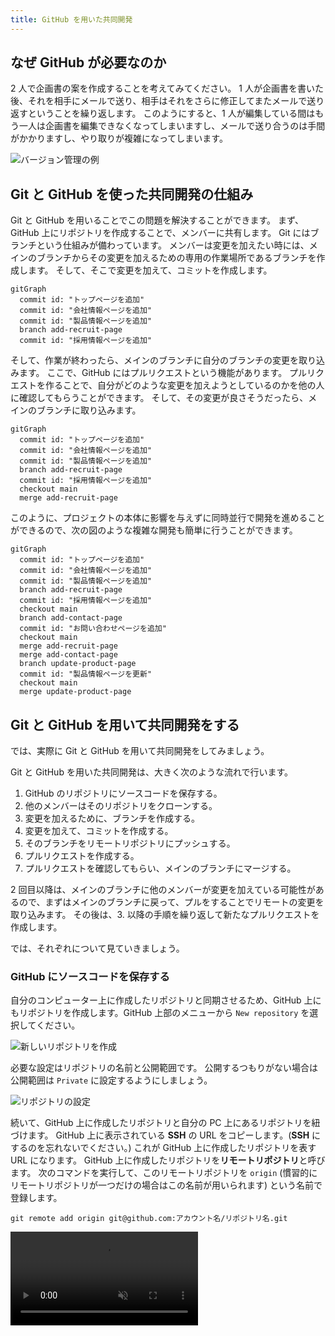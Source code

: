 ```yaml
---
title: GitHub を用いた共同開発
---
```



## なぜ GitHub が必要なのか

2 人で企画書の案を作成することを考えてみてください。
1 人が企画書を書いた後、それを相手にメールで送り、相手はそれをさらに修正してまたメールで送り返すということを繰り返します。
このようにすると、1 人が編集している間はもう一人は企画書を編集できなくなってしまいますし、メールで送り合うのは手間がかかりますし、やり取りが複雑になってしまいます。

![バージョン管理の例](./versioning-example.png)

## Git と GitHub を使った共同開発の仕組み

Git と GitHub を用いることでこの問題を解決することができます。
まず、GitHub 上にリポジトリを作成することで、メンバーに共有します。
Git にはブランチという仕組みが備わっています。
メンバーは変更を加えたい時には、メインのブランチからその変更を加えるための専用の作業場所であるブランチを作成します。
そして、そこで変更を加えて、コミットを作成します。

```mermaid
gitGraph
  commit id: "トップページを追加"
  commit id: "会社情報ページを追加"
  commit id: "製品情報ページを追加"
  branch add-recruit-page
  commit id: "採用情報ページを追加"
```

そして、作業が終わったら、メインのブランチに自分のブランチの変更を取り込みます。
ここで、GitHub にはプルリクエストという機能があります。
プルリクエストを作ることで、自分がどのような変更を加えようとしているのかを他の人に確認してもらうことができます。
そして、その変更が良さそうだったら、メインのブランチに取り込みます。

```mermaid
gitGraph
  commit id: "トップページを追加"
  commit id: "会社情報ページを追加"
  commit id: "製品情報ページを追加"
  branch add-recruit-page
  commit id: "採用情報ページを追加"
  checkout main
  merge add-recruit-page
```

このように、プロジェクトの本体に影響を与えずに同時並行で開発を進めることができるので、次の図のような複雑な開発も簡単に行うことができます。

```mermaid
gitGraph
  commit id: "トップページを追加"
  commit id: "会社情報ページを追加"
  commit id: "製品情報ページを追加"
  branch add-recruit-page
  commit id: "採用情報ページを追加"
  checkout main
  branch add-contact-page
  commit id: "お問い合わせページを追加"
  checkout main
  merge add-recruit-page
  merge add-contact-page
  branch update-product-page
  commit id: "製品情報ページを更新"
  checkout main
  merge update-product-page
```

## Git と GitHub を用いて共同開発をする

では、実際に Git と GitHub を用いて共同開発をしてみましょう。

Git と GitHub を用いた共同開発は、大きく次のような流れで行います。

1. GitHub のリポジトリにソースコードを保存する。
1. 他のメンバーはそのリポジトリをクローンする。
1. 変更を加えるために、ブランチを作成する。
1. 変更を加えて、コミットを作成する。
1. そのブランチをリモートリポジトリにプッシュする。
1. プルリクエストを作成する。
1. プルリクエストを確認してもらい、メインのブランチにマージする。

2 回目以降は、メインのブランチに他のメンバーが変更を加えている可能性があるので、まずはメインのブランチに戻って、プルをすることでリモートの変更を取り込みます。
その後は、3. 以降の手順を繰り返して新たなプルリクエストを作成します。

では、それぞれについて見ていきましょう。

### GitHub にソースコードを保存する

自分のコンピューター上に作成したリポジトリと同期させるため、GitHub 上にもリポジトリを作成します。GitHub 上部のメニューから `New repository` を選択してください。

![新しいリポジトリを作成](new-repository.png)

必要な設定はリポジトリの名前と公開範囲です。
公開するつもりがない場合は公開範囲は `Private` に設定するようにしましょう。

![リポジトリの設定](./repository-settings.png)

続いて、GitHub 上に作成したリポジトリと自分の PC 上にあるリポジトリを紐づけます。
GitHub 上に表示されている **SSH** の URL をコピーします。(**SSH** にするのを忘れないでください。)
これが GitHub 上に作成したリポジトリを表す URL になります。
GitHub 上に作成したリポジトリを**リモートリポジトリ**と呼びます。
次のコマンドを実行して、このリモートリポジトリを `origin` (慣習的にリモートリポジトリが一つだけの場合はこの名前が用いられます) という名前で登録します。

```shell
git remote add origin git@github.com:アカウント名/リポジトリ名.git
```

<video src={addRemoteRepositoryVideo} muted controls />

追加が完了したら、`origin` として登録したリモートリポジトリにコミットを送信します。
この操作を**プッシュ**と呼びます。
プッシュをするには、`Pull, Push` > `Push to...` > `origin` を押します。

<video src={pushChangesVideo} muted controls />

GitHub を開いているブラウザを更新して、プログラムが反映されていることを確認したら完了です。

:::info

この操作の際、初回は以下のような警告が出る場合があります。

```plain
"github.com" has fingerprint "SHA256:+DiY3wvvV6TuJJhbpZisF/zLDA0zPMSvHdk4UvCOqU."
Are you sure you want to continue connecting?
```

これは、接続先となっている GitHub が、なりすましではなく本物の GitHub であると信頼してもよいかを尋ねるメッセージです。
家庭用のインターネット回線、UTokyo Wi-Fi 等、十分に信頼できるネットワークに接続している場合は問題ありませんので、`yes` と入力して続行させてください。

:::

:::info[`git push` コマンド]

`git push` コマンドを使うことで、コマンドラインから、プッシュをすることもできます。

```shell
git push origin main
```

このコマンドの `main` というのは、メインのブランチの名前です。

![コマンドラインでのプッシュ](./push-changes-with-cli.png)

:::

### リポジトリをクローンする

自分が作成したリポジトリであれば、そのまま変更を加えることができますが、他の人が作成したリポジトリに変更を加える場合は、まずは自分の PC 上にそのリポジトリをクローンする必要があります。
クローンするとは、リモートリポジトリを自分の PC 上に複製することです。

他の人が作成したリポジトリに変更を加える場合は、権限を与えてもらってからそのリポジトリをクローンしましょう。

クローンするリモートリポジトリの **SSH** の URL をコピーして、次のコマンドを実行してください。
その後、クローンしたリポジトリを VS Code で開いてください。

```shell
git clone git@github.com:アカウント名/リポジトリ名.git
```

<video src={cloneRepositoryVideo} muted controls />

### ブランチを作成する

```mermaid
gitGraph
  commit id: "既存のコミット1"
  commit id: "既存のコミット2"
  branch "ブランチ名"
  commit id: "新たな変更"
```

まずは、メインのブランチから今回の作業専用のブランチを作成しましょう。
左下の `main` というボタンをクリックして、`Create new branch from...` を選択します。
次に、分岐元のブランチである `main` を選択します。
最後に、新しいブランチの名前を入力します。
新しいブランチの名前には、今回加えたい変更の内容を表す名前をつけましょう。
左下の表示が `main` から新しいブランチの名前に変わったことを確認してください。

<video src={createNewBranchVideo} muted controls />

:::info[`git switch` コマンド]

ブランチの作成をコマンドラインから行うこともできます。

まずは、現在いるブランチを確認してみましょう。
ターミナルで `git branch` コマンドを実行してください。

```shell
$ git branch
* main
```

ここで、`*` から始まっているのが、現在いるブランチです。
`main` となっているはずです。

`git switch` コマンドを使うことで、ブランチを切り替えることができます。
切り替え先のブランチが存在しない場合 `-c` というオプションをつけることで、新しいブランチを作成して切り替えることができます。

```shell
git switch -c 新しいブランチ名
```

現在いるブランチを確認すると、`*` が移動しているはずです。

```shell
$ git branch
* 新しいブランチ名
  main
```

<video src={createNewBranchWithCliVideo} muted controls />

:::

### 変更を加えてコミットを作成する

変更を加えて、コミットを作成しましょう。
必要に応じて、コミットの履歴やコミットの差分を確認してください。

### リモートリポジトリにプッシュする

変更を加えたのは、自分の PC 上のリポジトリです。
そのため、リモートリポジトリにその変更を反映させる必要があります。
新しく作ったブランチをリモートリポジトリにプッシュします。

<video src={pushNewBranchVideo} muted controls />

:::info

コマンドラインからプッシュするには、次のコマンドを実行します。

```shell
git push origin ブランチ名
```

:::

### プルリクエストを作成する

次に変更をメインのブランチに反映します。
GitHub のプルリクエストという機能を使うことで、簡単に変更の内容を他の人に確認してもらい、メインのブランチに反映することができます。

```mermaid
gitGraph
  commit id: "既存のコミット1"
  commit id: "既存のコミット2"
  branch "ブランチ名"
  commit id: "新たな変更"
  checkout main
  merge "ブランチ名"
```

GitHub を開き `Pull requests` を開いてください。

![プルリクエストを作成](./pull-requests-tab.png)

`New pull request` を押してください。

![ブランチ選択前](./compare-changes.png)

`compare` と書いてある方のブランチを変更して、さきほど作成したブランチを選択してください。

![ブランチ選択後](./comparing-changes.png)

`Create pull request` を押してください。

![プルリクエストの作成](./create-pull-request.png)

確認画面が出るので、コメントを書いて `Create pull request` を押してください。
これで、プルリクエストを作成することができました。

<video src={createPullRequestVideo} muted controls />

### マージする

これから加える変更の差分は、`Files changed` タブから確認できます。
変更が良さそうだったら、`Merge pull request` を押してください。これで、変更を反映できます。

マージしたら、不要になったブランチは `Delete branch` を押して削除しておきましょう。

![プルリクエストをマージ](./merge-pull-request.png)

<video src={mergePullRequestVideo} muted controls />

### 新たなプルリクエストを作成する

これ以降プルリクエストを作る場合は、メインのブランチに他の人が変更を加えている可能性があるので、まずは `main` ブランチに戻って、プルをすることで自分の PC 上にリモートの変更を取り込みます。
その後は、今までと同様に新しいブランチを作成して進めていきます。

リモートの変更をプルするには、`Pull, Push` > `Pull from...` > `origin/main` を押してリモートの変更を取り込みます。

<video src={pullBranchVideo} muted controls />

:::info

コマンドラインからプルするには、次のコマンドを実行します。

```shell
git pull origin main
```

![コマンドラインでのプル](./pull-branch-with-cli.png)

:::

## 課題

Git を用いたバージョン管理の練習問題で、学部一覧ページを作成しました。
このリポジトリを GitHub に保存して、各学部のウェブサイトの URL を追加するプルリクエストを作成してください。

![学部一覧ページ](./faculties-with-link.png)

### 手順 1

GitHub のリポジトリにソースコードを保存しましょう。

<Answer>

<video src={step1Video} muted controls />

</Answer>

### 手順 2

ブランチを作成しましょう。

<Answer>

<video src={step2Video} muted controls />

</Answer>

### 手順 3

学部一覧ページに各学部のウェブサイトの URL を追加して、ステージをしてコミットを作成しましょう。

<Answer>

<video src={step3Video} muted controls />

```html
<!doctype html>
<html lang="ja">
  <head>
    <meta charset="utf-8" />
    <title>学部一覧</title>
  </head>
  <body>
    <h1>学部一覧</h1>
    <ul>
      <li><a href="https://www.j.u-tokyo.ac.jp/">法学部</a></li>
      <li><a href="https://www.m.u-tokyo.ac.jp/">医学部</a></li>
      <li><a href="https://www.t.u-tokyo.ac.jp/foe">工学部</a></li>
      <li><a href="https://www.l.u-tokyo.ac.jp/">文学部</a></li>
      <li><a href="https://www.s.u-tokyo.ac.jp/ja">理学部</a></li>
      <li><a href="https://www.a.u-tokyo.ac.jp/">農学部</a></li>
      <li><a href="https://www.e.u-tokyo.ac.jp/">経済学部</a></li>
      <li><a href="https://www.c.u-tokyo.ac.jp/">教養学部</a></li>
      <li><a href="https://www.p.u-tokyo.ac.jp/">教育学部</a></li>
      <li><a href="https://www.f.u-tokyo.ac.jp/">薬学部</a></li>
    </ul>
  </body>
</html>
```

</Answer>

### 手順 4

ブランチをリモートリポジトリにプッシュしましょう。

<Answer>

<video src={step4Video} muted controls />

</Answer>

### 手順 5

プルリクエストを作成しましょう。

<Answer>

<video src={step5Video} muted controls />

</Answer>

### 手順 6

差分を確認して、プルリクエストをマージしましょう。

<Answer>

<video src={step6Video} muted controls />

</Answer>
